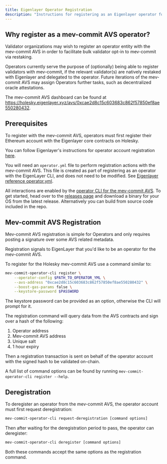 ```yaml
---
title: Eigenlayer Operator Registration
description: "Instructions for registering as an Eigenlayer operator for the mev-commit AVS, enabling validator opt-in via restaking."
---
```


## Why register as a mev-commit AVS operator? 

Validator organizations may wish to register an operator entity with the mev-commit AVS in order to facilitate bulk validator opt-in to mev-commit via restaking.

Operators currently serve the purpose of (optionally) being able to register validators with mev-commit, if the relevant validator(s) are natively restaked with Eigenlayer and delegated to the operator. Future iterations of the mev-commit AVS may assign Operators further tasks, such as decentralized oracle attestations.

The mev-commit AVS dashboard can be found at https://holesky.eigenlayer.xyz/avs/0xcae2d8c15c603683c862f57850ef8ae550280432.

## Prerequisites

To register with the mev-commit AVS, operators must first register their Ethereum account with the Eigenlayer core contracts on Holesky.

You can follow Eigenlayer's instructions for operator account registration [here](https://docs.eigenlayer.xyz/eigenlayer/operator-guides/operator-installation).

You will need an `operator.yml` file to perform registration actions with the mev-commit AVS. This file is created as part of registering as an operator with the EigenLayer CLI, and does not need to be modified. See [Eigenlayer reference operator.yml](https://github.com/Layr-Labs/eigenlayer-cli/blob/master/pkg/operator/config/operator-config-example.yaml).

All interactions are enabled by the [operator CLI for the mev-commit AVS](https://github.com/primev/eigen-operator-cli). To get started, head over to the [releases page](https://github.com/primev/eigen-operator-cli/releases) and download a binary for your OS from the latest release. Alternatively you can build from source code included in the repo.

## Mev-commit AVS Registration

Mev-commit AVS registration is simple for Operators and only requires posting a signature over some AVS related metadata.

Registration signals to EigenLayer that you'd like to be an operator for the mev-commit AVS.

To register for the Holesky mev-commit AVS use a command similar to:

```bash
mev-commit-operator-cli register \
    --operator-config $PATH_TO_OPERATOR_YML \
    --avs-address "0xcae2d8c15c603683c862f57850ef8ae550280432" \
    --boost-gas-params false \
    --keystore-password $PASSWORD
```

The keystore password can be provided as an option, otherwise the CLI will prompt for it.

The registration command will query data from the AVS contracts and sign over a hash of the following:

1. Operator address
2. Mev-commit AVS address
3. Unique salt
4. 1 hour expiry

Then a registration transaction is sent on behalf of the operator account with the signed hash to be validated on-chain.

A full list of command options can be found by running `mev-commit-operator-cli register --help`.

## Deregistration

To deregister an operator from the mev-commit AVS, the operator account must first request deregistration:

```bash
mev-commit-operator-cli request-deregistration [command options]
```

Then after waiting for the deregistration period to pass, the operator can deregister:

```bash
mev-commit-operator-cli deregister [command options]
```

Both these commands accept the same options as the registration command.
